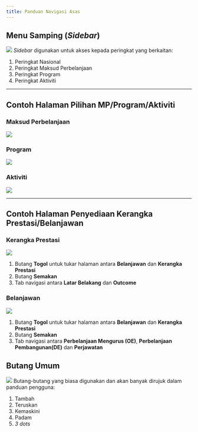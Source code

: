 ```yaml
---
title: Panduan Navigasi Asas
---
```


## Menu Samping (*Sidebar*)
![](./images/sidebar.webp)
*Sidebar* digunakan untuk akses kepada peringkat yang berkaitan:
1. Peringkat Nasional
2. Peringkat Maksud Perbelanjaan
3. Peringkat Program
4. Peringkat Aktiviti

---

## Contoh Halaman Pilihan MP/Program/Aktiviti
### Maksud Perbelanjaan
![](./images/pilihan-mp.webp)

### Program
![](./images/pilihan-program.webp)

### Aktiviti
![](./images/pilihan-aktiviti.webp)

---

## Contoh Halaman Penyediaan Kerangka Prestasi/Belanjawan
### Kerangka Prestasi
![](./images/sample-kp.webp)
1. Butang **Togol** untuk tukar halaman antara **Belanjawan** dan **Kerangka Prestasi**
2. Butang **Semakan**
3. Tab navigasi antara **Latar Belakang** dan **Outcome** 

### Belanjawan
![](./images/sample-belanjawan.webp)
1. Butang **Togol** untuk tukar halaman antara **Belanjawan** dan **Kerangka Prestasi**
2. Butang **Semakan**
3. Tab navigasi antara **Perbelanjaan Mengurus (OE)**, **Perbelanjaan Pembangunan(DE)** dan **Perjawatan**

## Butang Umum 
![](./images/buttons.webp)
Butang-butang yang biasa digunakan dan akan banyak dirujuk dalam panduan pengguna:
1. Tambah
2. Teruskan
3. Kemaskini
4. Padam
5. *3 dots*


